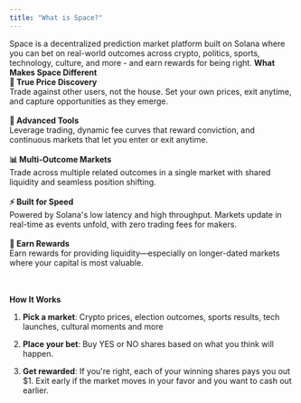 ```yaml
---
title: "What is Space?"
---
```


Space is a decentralized prediction market platform built on Solana where you can bet on real-world outcomes across crypto, politics, sports, technology, culture, and more - and earn rewards for being right.
<Panel>
<Info>
**What Makes Space Different**
</Info>
</Panel>
\
**🎯 True Price Discovery**  
Trade against other users, not the house. Set your own prices, exit anytime, and capture opportunities as they emerge.  
\
**🔧 Advanced Tools**  
Leverage trading, dynamic fee curves that reward conviction, and continuous markets that let you enter or exit anytime.  
\
**📊 Multi-Outcome Markets**  
Trade across multiple related outcomes in a single market with shared liquidity and seamless position shifting.  
\
**⚡ Built for Speed**  
Powered by Solana's low latency and high throughput. Markets update in real-time as events unfold, with zero trading fees for makers.  
\
**💎 Earn Rewards**  
Earn rewards for providing liquidity—especially on longer-dated markets where your capital is most valuable.


\
\
**How It Works**

1. **Pick a market**: Crypto prices, election outcomes, sports results, tech launches, cultural moments and more

2. **Place your bet**: Buy YES or NO shares based on what you think will happen.

3. **Get rewarded**: If you're right, each of your winning shares pays you out $1. Exit early if the market moves in your favor and you want to cash out earlier.